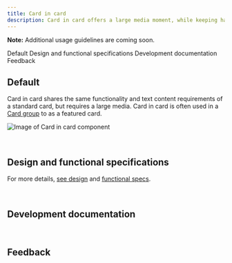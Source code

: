 ```yaml
---
title: Card in card
description: Card in card offers a large media moment, while keeping harmony in a card group.
---
```



<ComponentDescription name="Card in card" type="ui" />

<InlineNotification>

**Note:** Additional usage guidelines are coming soon.

</InlineNotification>

<AnchorLinks>

<AnchorLink>Default</AnchorLink>
<AnchorLink>Design and functional specifications</AnchorLink>
<AnchorLink>Development documentation</AnchorLink>
<AnchorLink>Feedback</AnchorLink>

</AnchorLinks>

## Default

Card in card shares the same functionality and text content requirements of a standard card, but requires a large media. Card in card is often used in a [Card group](https://www.ibm.com/standards/web/carbon-for-ibm-dotcom/components/card-group) to as a featured card.

<Row>
<Column colMd={8} colLg={8}>

![Image of Card in card component](../../images/component/card-in-card/components--card-in-card.jpg)

</Column>
</Row>


<br />

## Design and functional specifications

For more details, [see design](https://ibm.box.com/s/jad2fd65p56odcme9aoy1lgmuo1xaifu) and [functional specs]().

<br />

## Development documentation

<ComponentStatus name="Card in card" type="ui" />

<br />

## Feedback

<ComponentFeedback />

